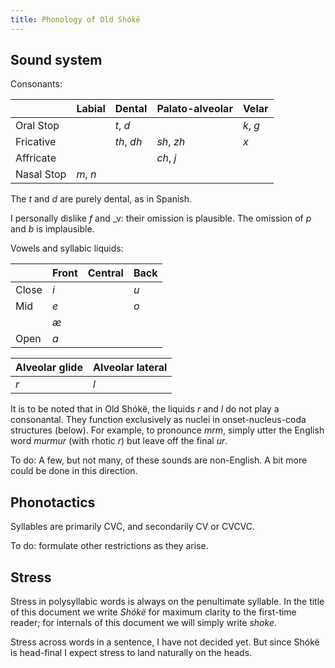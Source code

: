 ```yaml
---
title: Phonology of Old Shókë
---
```


## Sound system

Consonants:

|            | Labial    | Dental      | Palato-alveolar | Velar    |
-------------|-----------|-------------|-----------------|----------|
| Oral Stop  |           |  _t_, _d_   |                 |_k_, _g_  |
| Fricative  |           |  _th_, _dh_ | _sh_, _zh_      | _x_      |
| Affricate  |           |             | _ch_, _j_       |          |
| Nasal Stop |  _m_, _n_ |             |                 |          |

The _t_ and _d_ are purely dental, as in Spanish.

I personally dislike _f_ and _v: their omission is plausible.  The omission of _p_ and _b_ is
implausible.

Vowels and syllabic liquids:

|            | Front     | Central     | Back    |
-------------|-----------|-------------|---------|
| Close      | _i_       |             | _u_     |
| Mid        | _e_       |             | _o_     |
|            | _æ_       |             |         |
| Open       | _a_       |             |         |

| Alveolar glide | Alveolar lateral |
|----------------|------------------|
| _r_            | _l_              |

It is to be noted that in Old Shókë, the liquids _r_ and _l_ do not play a consonantal.  They function
exclusively as nuclei in onset-nucleus-coda structures (below).  For example, to pronounce _mrm_,
simply utter the English word _murmur_ (with rhotic _r_) but leave off the final _ur_.

To do: A few, but not many, of these sounds are non-English. A bit more could be done in this direction.

## Phonotactics

Syllables are primarily CVC, and secondarily CV or CVCVC.

To do: formulate other restrictions as they arise.

## Stress

Stress in polysyllabic words is always on the penultimate syllable. In the title of this document we
write _Shókë_ for maximum clarity to the first-time reader; for internals of this document we will
simply write _shoke_.

Stress across words in a sentence, I have not decided yet. But since Shókë is head-final I expect
stress to land naturally on the heads.
